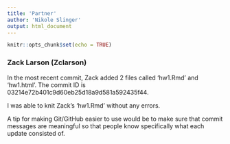 ```yaml
---
title: 'Partner'
author: 'Nikole Slinger'
output: html_document
---
```


```r
knitr::opts_chunk$set(echo = TRUE)
```


### Zack Larson (Zclarson)

In the most recent commit, Zack added 2 files called 'hw1.Rmd' and 'hw1.html'. The commit ID is 03214e72b401c9d60eb25d18a9d581a592435f44.

I was able to knit Zack's 'hw1.Rmd' without any errors.

A tip for making Git/GitHub easier to use would be to make sure that commit messages are meaningful so that people know specifically what each update consisted of.